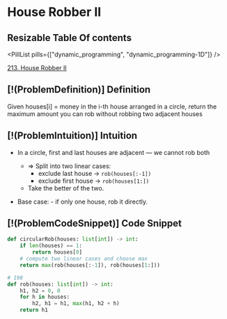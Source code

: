 # House Robber II

## Resizable Table Of contents

<DifficultyBadge difficulty="medium" />

<PillList pills={["dynamic_programming", "dynamic_programming-1D"]} />

[213. House Robber II](https://leetcode.com/problems/house-robber-ii)

## [!(ProblemDefinition)] Definition

Given houses[i] = money in the i-th house arranged in a circle, return the maximum amount you can rob without robbing two adjacent houses

## [!(ProblemIntuition)] Intuition

- In a circle, first and last houses are adjacent — we cannot rob both
    - ⇒ Split into two linear cases:
        - exclude last house → `rob(houses[:-1])`
        - exclude first house → `rob(houses[1:])`
    - Take the better of the two.

- Base case:
        - if only one house, rob it directly.

## [!(ProblemCodeSnippet)] Code Snippet

```python meta="source=problems/213-house-robber-ii/solution.py"
def circularRob(houses: list[int]) -> int:
    if len(houses) == 1:
        return houses[0]
    # compute two linear cases and choose max
    return max(rob(houses[:-1]), rob(houses[1:]))

# 198
def rob(houses: list[int]) -> int:
    h1, h2 = 0, 0
    for h in houses:
        h2, h1 = h1, max(h1, h2 + h)
    return h1
```

